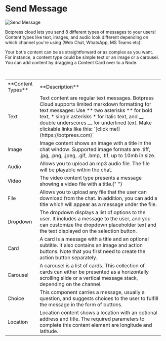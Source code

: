 
# Send Message

![Send Message](/docs/content/toolbox-1-cover.png)

Botpress cloud lets you send 8 different types of messages to your users! Content types like text, images, and audio look different depending on which channel you're using (Web Chat, WhatsApp, MS Teams etc).

Your bot's content can be as straightforward or as complex as you want. For instance, a content type could be simple text or an image or a carousel. You can add content by dragging a Content Card over to a Node.

<br />
<Table>
  <Tr>
    <Td>**Content Types**</Td>
    <Td>**Description**</Td>
  </Tr>
  <Tr>
    <Td>Text</Td>
    <Td>
Text content are regular text messages. Botpress Cloud supports limited markdown formatting for text messages:
Use ** two asterisks ** for bold text, * single asterisks * for italic text, and __ double underscores __ for underlined text.
Make clickable links like this: `[click me!](https://botpress.com)`
    </Td>

  </Tr>
  <Tr>
    <Td>Image</Td>
    <Td>
      Image content shows an image with a title in the chat window. Supported image formats are .tiff, .jpg, .png, .jpeg, .gif, .bmp, .tif, up to 10mb in size.
    </Td>
  </Tr>
  <Tr>
    <Td>Audio</Td>
    <Td>
      Allows you to upload an mp3 audio file. The file will be playable within
      the chat.
    </Td>
  </Tr>
  <Tr>
    <Td>Video</Td>
    <Td>
      The video content type presents a message showing a video file with a
      title.{" "}
    </Td>
  </Tr>
  <Tr>
    <Td>File</Td>
    <Td>
  Allows you to upload any file that the user can download from the chat. In addition, you can add a title which will appear as a message under the file.
    </Td>
  </Tr>
  <Tr>
    <Td>Dropdown</Td>
    <Td>
    The dropdown displays a list of options to the user. It includes a message to the user, and you can customize the dropdown placeholder text and the text displayed on the selection button.
    </Td>
  </Tr>
  <Tr>
    <Td>Card</Td>
    <Td>
     A card is a message with a title and an optional subtitle. It also contains an image and action buttons. Note that you first need to create the action button separately.
    </Td>
  </Tr>
  <Tr>
    <Td>Carousel</Td>
    <Td>
 A carousel is a list of cards. This collection of cards can either be presented as a horizontally scrolling slide or a vertical message stack, depending on the channel.
    </Td>
  </Tr>
  <Tr>
    <Td>Choice</Td>
    <Td>
     This component carries a message, usually a question, and suggests choices to the user to fulfill the message in the form of buttons.
    </Td>
  </Tr>
  <Tr>
    <Td>Location</Td>
    <Td>
      Location content shows a location with an optional address and title. The required parameters to complete this content element are longitude and latitude.
    </Td>
  </Tr>
</Table>
